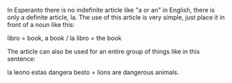In Esperanto there is no indefinite article like "a or an" in English, there is only a definite article, la.
The use of this article is very simple, just place it in front of a noun like this:

libro = book, a book / la libro = the book

The article can also be used for an entire group of things like in this sentence:

la leono estas dangera besto = lions are dangerous animals.
